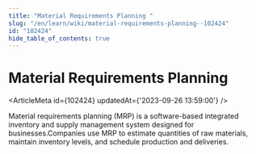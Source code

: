 ```yaml
---
title: "Material Requirements Planning "
slug: "/en/learn/wiki/material-requirements-planning--102424"
id: "102424"
hide_table_of_contents: true
---
```



# Material Requirements Planning 

<ArticleMeta id={102424} updatedAt={'2023-09-26 13:59:00'} />
<div className='border-solid border-b border-t-0 my-4 border-[var(--ifm-color-gray-300)]' />

Material requirements planning (MRP) is a software-based integrated inventory and supply management system designed for businesses.Companies use MRP to estimate quantities of raw materials, maintain inventory levels, and schedule production and deliveries.
